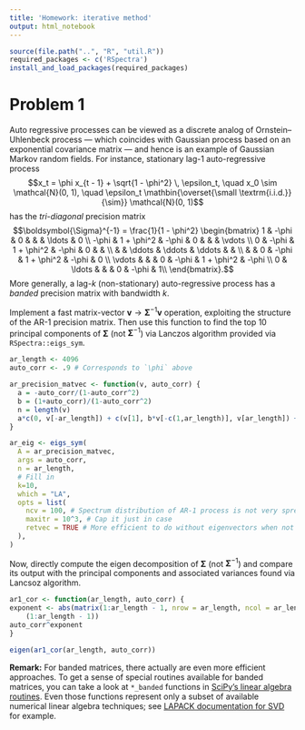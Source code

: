 ```yaml
---
title: 'Homework: iterative method'
output: html_notebook
---
```


```r
source(file.path("..", "R", "util.R"))
required_packages <- c('RSpectra')
install_and_load_packages(required_packages)
```

# Problem 1
Auto regressive processes can be viewed as a discrete analog of Ornstein–Uhlenbeck process &mdash; which coincides with Gaussian process based on an exponential covariance matrix &mdash; and hence is an example of Gaussian Markov random fields.
For instance, stationary lag-1 auto-regressive process 
$$x_t = \phi x_{t - 1} + \sqrt{1 - \phi^2} \, \epsilon_t, 
  \quad x_0 \sim \mathcal{N}(0, 1), 
  \quad \epsilon_t \mathbin{\overset{\small \textrm{i.i.d.}}{\sim}} \mathcal{N}(0, 1)$$
has the _tri-diagonal_ precision matrix
$$\boldsymbol{\Sigma}^{-1} = \frac{1}{1 - \phi^2} 
  \begin{bmatrix} 
  1 & -\phi & 0 & & & \ldots & 0 \\
  -\phi & 1 + \phi^2 & -\phi & 0 & & & \vdots \\
  0 & -\phi & 1 + \phi^2 & -\phi & 0 & & \\
    & & \ddots & \ddots & \ddots & & \\
    & & 0 & -\phi & 1 + \phi^2 & -\phi & 0 \\
  \vdots & &   & 0 & -\phi & 1 + \phi^2 & -\phi \\
  0 & \ldots &   &   & 0 & -\phi & 1\\
  \end{bmatrix}.$$
More generally, a lag-$k$ (non-stationary) auto-regressive process has a _banded_ precision matrix with bandwidth $k$.

Implement a fast matrix-vector $\boldsymbol{v} \to \boldsymbol{\Sigma}^{-1} \boldsymbol{v}$ operation, exploiting the structure of the AR-1 precision matrix.
Then use this function to find the top 10 principal components of $\boldsymbol{\Sigma}$ (not $\boldsymbol{\Sigma}^{-1}$) via Lanczos algorithm provided via `RSpectra::eigs_sym`.

```r
ar_length <- 4096
auto_corr <- .9 # Corresponds to `\phi` above

ar_precision_matvec <- function(v, auto_corr) {
  a = -auto_corr/(1-auto_corr^2)
  b = (1+auto_corr)/(1-auto_corr^2)
  n = length(v)
  a*c(0, v[-ar_length]) + c(v[1], b*v[-c(1,ar_length)], v[ar_length]) + a*c(v[-1], 0)
}

ar_eig <- eigs_sym(
  A = ar_precision_matvec, 
  args = auto_corr,
  n = ar_length,
  # Fill in
  k=10,
  which = "LA",
  opts = list(
    ncv = 100, # Spectrum distribution of AR-1 process is not very spread out on the extreme ends and is actually a hard case for Lanczos. So it helps to have more Lanczos vectors than the default for faster convergence.
    maxitr = 10^3, # Cap it just in case
    retvec = TRUE # More efficient to do without eigenvectors when not needed
  ),
)
```

Now, directly compute the eigen decomposition of $\boldsymbol{\Sigma}$ (not $\boldsymbol{\Sigma}^{-1}$) and compare its output with the principal components and associated variances found via Lancsoz algorithm.

```r
ar1_cor <- function(ar_length, auto_corr) {
exponent <- abs(matrix(1:ar_length - 1, nrow = ar_length, ncol = ar_length, byrow = TRUE) - 
    (1:ar_length - 1))
auto_corr^exponent
}

eigen(ar1_cor(ar_length, auto_corr))
```

**Remark:** 
For banded matrices, there actually are even more efficient approaches.
To get a sense of special routines available for banded matrices, you can take a look at `*_banded` functions in [SciPy's linear algebra routines](https://docs.scipy.org/doc/scipy/reference/linalg.html).
Even those functions represent only a subset of available numerical linear algebra techniques; see
[LAPACK documentation for SVD](https://www.netlib.org/lapack/lug/node32.html) for example.
